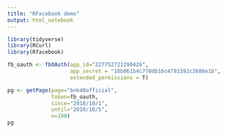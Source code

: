 ```yaml
---
title: "RFacebook demo"
output: html_notebook
---
```


```r
library(tidyverse)
library(RCurl)
library(Rfacebook)
```

```r
fb_oauth <- fbOAuth(app_id="227752721290426",
                    app_secret = "18b061b4c778db16c4793392c2686e1b",
                    extended_permissions = T)
```

```r
pg <- getPage(page="bnk48official",
              token=fb_oauth,
              since="2018/10/1",
              until="2018/10/5",
              n=100)
pg
```


